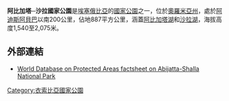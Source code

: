 {{Infobox Protected area 
| name = 阿比加塔─沙拉國家公園
| iucn_category = II
| photo = 
| photo_caption = 
| location = {{flag|Ethiopia}}
| nearest_city = 
| coords = {{coord|7|30|N|38|30|E|region:ET-OR_type:landmark|display=inline,title}}
| map =Ethiopia
| relief = 1
| map_caption = 
| lat_d = 7
| lat_m = 30
| lat_s = 
| lat_NS = N
| long_d = 38
| long_m = 30
| long_s = 
| long_EW =E 
| area = 514平方公里
| established = 1974
| visitation_num = 
| visitation_year = 
| governing_body = 
}}

'''阿比加塔─沙拉國家公園'''是[[埃塞俄比亞|埃塞俄比亞]]的[[國家公園|國家公園]]之一，位於[[奧羅米亞州|奧羅米亞州]]，處於[[阿迪斯阿貝巴|阿迪斯阿貝巴]]以南200公里，佔地887平方公里，涵蓋[[阿比加塔湖|阿比加塔湖]]和[[沙拉湖|沙拉湖]]，海拔高度1,540至2,075米。

==外部連結==
*[https://web.archive.org/web/20070929211904/http://www.unep-wcmc.org/wdpa/sitedetails.cfm?siteid=2279&level=nat World Database on Protected Areas factsheet on Abijatta-Shalla National Park]

[[Category:衣索比亞國家公園|Category:衣索比亞國家公園]]

{{Ethiopia-stub}}
{{埃塞俄比亞國家公園|state=autocollapse}}